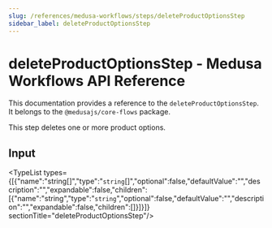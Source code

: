 ```yaml
---
slug: /references/medusa-workflows/steps/deleteProductOptionsStep
sidebar_label: deleteProductOptionsStep
---
```



# deleteProductOptionsStep - Medusa Workflows API Reference

This documentation provides a reference to the `deleteProductOptionsStep`. It belongs to the `@medusajs/core-flows` package.

This step deletes one or more product options.

## Input

<TypeList types={[{"name":"string[]","type":"`string`[]","optional":false,"defaultValue":"","description":"","expandable":false,"children":[{"name":"string","type":"`string`","optional":false,"defaultValue":"","description":"","expandable":false,"children":[]}]}]}  sectionTitle="deleteProductOptionsStep"/>
